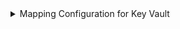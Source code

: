<details>
<summary>Mapping Configuration for Key Vault</summary>

```yaml showLineNumbers
resources:
  - kind: Microsoft.KeyVault/vaults
    selector:
      query: 'true'
      apiVersion: '2023-07-01'
    port:
      entity:
        mappings:
          identifier: >-
            .id | split("/") | .[3] |= ascii_downcase |.[4] |= ascii_downcase |
            join("/")
          title: .name
          blueprint: '"azureKeyVault"'
          properties:
            location: .location
            type: .type
            tenantId: .properties.tenantId
            sku: .properties.sku
            vaultUri: .properties.vaultUri
            provisioningState: .properties.provisioningState
            enabledForDeployment: .properties.enabledForDeployment
            enabledForDiskEncryption: .properties.enabledForDiskEncryption
            enabledForTemplateDeployment: .properties.enabledForTemplateDeployment
            enableSoftDelete: .properties.enableSoftDelete
            softDeleteRetentionInDays: .properties.softDeleteRetentionInDays
            enableRbacAuthorization: .properties.enableRbacAuthorization
            enablePurgeProtection: .properties.enablePurgeProtection
            publicNetworkAccess: .properties.publicNetworkAccess
            networkAcls: .properties.networkAcls
            tags: .tags
          relations:
            resource_group: >-
              .id | split("/") | .[3] |= ascii_downcase |.[4] |= ascii_downcase
              | .[:5] |join("/")
```

</details>


